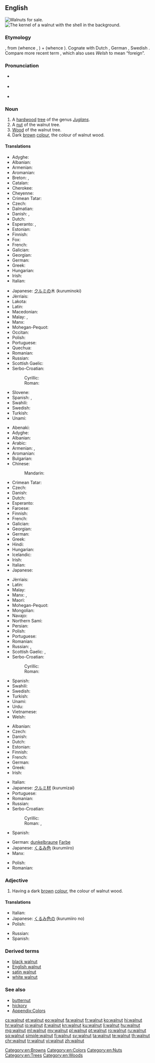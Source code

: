==English==
{{wikipedia}}
[[File:אגוז המלך.JPG|thumb|Walnuts for sale.]]
[[File:Whole walnut kernel and shell.jpg|thumb|The kernel of a walnut with the shell in the background.]]
{{wikibooks|Cookbook:Walnut|Walnut}}
{{wikispecies|Juglans}}
===Etymology===
{{etyl|ang|en}} {{term|walhhnutu|lang=ang}}, from {{etyl|gem-pro|en}} {{term/t|gem-pro|*walhaz||Celt, Roman, foreigner}} (whence {{term|Walloon|lang=en}}, {{term|Welsh|lang=en}}) + {{term/t|gem-pro|*hnutuz}} (whence {{term|nut|lang=en}}).  Cognate with Dutch {{term|walnoot|lang=nl}}, German {{term|Walnuss|lang=de}}, Swedish {{term|valnöt|lang=sv}}. Compare more recent term {{term|Welsh onion|lang=en}}, which also uses ''Welsh'' to mean “foreign”.

===Pronunciation===
* {{a|US}} {{IPA|/ˈwɑlnət/}}
* {{a|UK}} {{IPA|/ˈwɔːlnʌt/}}
* {{audio|en-us-walnut.ogg|Audio (US)}}

===Noun===
{{en-noun|-|s}}

# A [[hardwood]] [[tree]] of the genus ''[[Juglans]]''.
# A [[nut]] of the walnut tree.
# [[wood|Wood]] of the walnut tree.
# Dark [[brown]] [[colour]], the colour of walnut wood.
#: {{color panel|3E2A16}}

====Translations====
{{trans-top|tree}}
* Adyghe: {{t|ady|дэ|tr=da}}
* Albanian: {{t+|sq|arrë}}
* Armenian: {{t|hy|ընկուզենի|tr=ënkuzeni}}
* Aromanian: {{t|rup|nuc|m}}
* Breton: {{t+|br|kraoñenn|f}}, {{t|br|gwezenn-graoñ|f}}
* Catalan: {{t|ca|noguera|f}}
* Cherokee: {{t|chr|ᏎᏗ|tr=sedi|sc=Cher}}
* Cheyenne: {{t|chy|otaesémenôtse}}
* Crimean Tatar: {{t|crh|ceviz}}
* Czech: {{t+|cs|ořešák|m}}
* Dalmatian: {{t|dlm|nochiera|f}}
* Danish: {{t|da|valnøddetræ|n}}, {{t+|da|valnød|c}}
* Dutch: {{t|nl|walnotenboom|m}}
* Esperanto: {{t|eo|juglandujo}}, {{t|eo|juglandarbo}}
* Estonian: {{t|et|pähklipuu}}
* Finnish: {{t+|fi|pähkinäpuu}}
* Fox: {{t|sac|mahkwipakâni}}
* French: {{t+|fr|noyer|m}}
* Galician: {{t+|gl|nogueira|f}}
* Georgian: {{t|ka|კაკალი|sc=Geor|tr=kakali}}
* German: {{t|de|Walnussbaum|m}}
* Greek: {{t+|el|καρυδιά|f|tr=karydiá}}
* Hungarian: {{t+|hu|diófa}}
* Irish: {{t|ga|crann gallchnó|m}}
* Italian: {{t+|it|noce|m}}
{{trans-mid}}
* Japanese: [[クルミ]]の木 (kuruminoki)
* Jèrriais: {{t|roa-jer|nouoyi|m}}
* Lakota: {{t|lkt|cansapa}}
* Latin: {{t|la|iūglāns|f}}
* Macedonian: {{t|mk|орев|m|tr=órev}}
* Malay: {{t|ms|walnat}}, {{t|ms|pokok walnat}}
* Manx: {{t|gv|billey galchro}}
* Mohegan-Pequot: {{t|xpq|wusqat}}
* Occitan: {{t+|oc|noguièr}}
* Polish: {{t|pl|orzech włoski}}
* Portuguese: {{t+|pt|nogueira|f}}
* Quechua: {{t|qu|tuqti}}
* Romanian: {{t+|ro|nuc|m}}
* Russian: {{t+|ru|орех|tr=or'éχ|m}}
* Scottish Gaelic: {{t|gd|crann ghall-chnò|m}}
* Serbo-Croatian:
*: Cyrillic: {{t|sh|орах|m}}
*: Roman: {{t|sh|òrah|m}}
* Slovene: {{t+|sl|oreh|m}}
* Spanish: {{t+|es|nogal|m}}, {{t|es|noguera|f}}
* Swahili: {{t|sw|mjozi}}
* Swedish: {{t|sv|valnötsträ|n}}
* Turkish: {{t+|tr|ceviz}}
* Unami: {{t|unm|tùkwimënshi}} {{qualifier|black walnut tree}}
{{trans-bottom}}

{{trans-top|nut}}
* Abenaki: {{t|abe|pagimen}}
* Adyghe: {{t|ady|дэ|tr=da}}
* Albanian: {{t+|sq|arrë}}
* Arabic: {{qualifier|collective}} {{t|ar|جوز|tr=jawz}}
* Armenian: {{t|hy|պոպոք|tr=popok'}}, {{t|hy|ընկույզ|tr=ënkuyz}}
* Aromanian: {{t|rup|nucã|f}}
* Bulgarian: {{t+|bg|орех|m}}
* Chinese:
*: Mandarin: {{t+|cmn|核桃|tr=hétao|sc=Hant}}
* Crimean Tatar: {{t|crh|ceviz}}
* Czech: {{t|cs|vlašský ořech|m}}
* Danish: {{t+|da|valnød|c}}
* Dutch: {{t+|nl|walnoot|m}}
* Esperanto: {{t|eo|juglando}}
* Faroese: {{t|fo|valnøt|f}}
* Finnish: {{t+|fi|saksanpähkinä}}
* French: {{t+|fr|noix|f}}
* Galician: {{t+|gl|noz|f}}
* Georgian: {{t+|ka|ნიგოზი|sc=Geor|tr=nigozi}}
* German: {{t+|de|Walnuss|f}}
* Greek: {{t+|el|καρύδι|n|tr=karýdi}}
* Hindi: {{t|hi|अखरोट|tr=akhro.t|m}}
* Hungarian: {{t+|hu|dió}}
* Icelandic: {{t|is|valhneta|f}}
* Irish: {{t|ga|gallchnó}}
* Italian: {{t+|it|noce|f}}
* Japanese: {{t|ja|クルミ|tr=kurumi}}
{{trans-mid}}
* Jèrriais: {{t|roa-jer|nouoyi|m}}
* Latin: {{t|la|iūglāns|f}}
* Malay: {{t|ms|walnat}}
* Manx: {{t|gv|cro frangagh}}, {{t|gv|galchro}}
* Maori: {{t|mi|wōnati}}
* Mohegan-Pequot: {{t|xpq|wusqatôm}}
* Mongolian: {{t|mn|грек самар|sc=Cyrl}}
* Navajo: {{t|nv|haʼałtsédii}}
* Northern Sami: {{t|se|valniehtti}}
* Persian: {{t+|fa|گردو}}
* Polish: {{t|pl|orzech włoski}}
* Portuguese: {{t+|pt|noz|f}}
* Romanian: {{t+|ro|nucă|f}}
* Russian: {{t|ru|грецкий орех|m|tr=gréckij oréx}}, {{t+|ru|орех|m|tr=oréx}}
* Scottish Gaelic: {{t|gd|cnò Fhrangach|f}}, {{t|gd|gall-chnò|f}}
* Serbo-Croatian:
*: Cyrillic: {{t|sh|орах|m}}
*: Roman: {{t|sh|òrah|m}}
* Spanish: {{t+|es|nuez|f}}
* Swahili: {{t|sw|jozi}}
* Swedish: {{t+|sv|valnöt|c}}
* Turkish: {{t+|tr|ceviz}}
* Unami: {{t|unm|tùkwim}} {{qualifier|black walnut}}
* Urdu: {{t|ur|اخروٹ|tr=a<u>kh</u>ro.t|m}}
* Vietnamese: {{t|vi|óc chó}}
* Welsh: {{t|cy|cneuen Ffrengig|f}}
{{trans-bottom}}

{{trans-top|wood}}
* Albanian: {{t+|sq|arrishtë}}
* Czech: {{t|cs|vlašský ořech|m}}
* Danish: {{t|da|valnøddetræ|n}}
* Dutch: {{t|nl|walnotenhout|n}}
* Estonian: {{t|et|pähklipuu}}
* Finnish: {{t+|fi|pähkinäpuu}}
* French: {{t+|fr|noyer|m}}
* German: {{t|de|Nussbaumholz|n}}
* Greek: {{t+|el|καρυδιά|f|tr=karydiá}}
* Irish: {{t|ga|adhmad gallchnó|m}}
{{trans-mid}}
* Italian: {{t+|it|noce|m}}
* Japanese: [[クルミ]][[材]] (kurumizai)
* Portuguese: {{t+|pt|nogueira|f}}
* Romanian: {{t+|ro|nuc|m}}
* Russian: {{t+|ru|орех|tr=or'éχ|m}}
* Serbo-Croatian:
*: Cyrillic: {{t|sh|орах|m}}
*: Roman: {{t|sh|òrah|m}}, {{t|sh|òrahovina|f}}
* Spanish: {{t+|es|nogal|m}}
{{trans-bottom}}

{{trans-top|colour}}
* German: [[dunkelbraun]]e [[Farbe]] {{f}}
* Japanese: [[くるみ]][[色]] (kurumiiro)
* Manx: {{t|gv|daah galchro}}
{{trans-mid}}
* Polish: {{t|pl|orzech włoski}}
* Romanian: {{qualifier|regional}} {{t|ro|nuciu}}
{{trans-bottom}}

===Adjective===
{{en-adj|-}}

# Having a dark [[brown]] [[colour]], the colour of walnut wood.

====Translations====
{{trans-top|colour}}
* Italian: {{t+|it|noce}}
* Japanese: [[くるみ]][[色]]の (kurumiiro no)
* Polish: {{t+|pl|orzechowy}}
{{trans-mid}}
* Russian: {{t+|ru|ореховый}}
* Spanish: {{t+|es|nogal}}
{{trans-bottom}}

===Derived terms===
* [[black walnut]]
* [[English walnut]]
* [[satin walnut]]
* [[white walnut]]

===See also===
* [[butternut]]
* [[hickory]]
* [[Appendix:Colors]]

[[Category:en:Browns]]
[[Category:en:Colors]]
[[Category:en:Nuts]]
[[Category:en:Trees]]
[[Category:en:Woods]]

[[cs:walnut]]
[[et:walnut]]
[[eo:walnut]]
[[fa:walnut]]
[[fr:walnut]]
[[ko:walnut]]
[[hi:walnut]]
[[hr:walnut]]
[[io:walnut]]
[[it:walnut]]
[[kn:walnut]]
[[ku:walnut]]
[[li:walnut]]
[[hu:walnut]]
[[mg:walnut]]
[[ml:walnut]]
[[my:walnut]]
[[pl:walnut]]
[[pt:walnut]]
[[ro:walnut]]
[[ru:walnut]]
[[sq:walnut]]
[[simple:walnut]]
[[fi:walnut]]
[[sv:walnut]]
[[ta:walnut]]
[[te:walnut]]
[[th:walnut]]
[[chr:walnut]]
[[tr:walnut]]
[[vi:walnut]]
[[zh:walnut]]